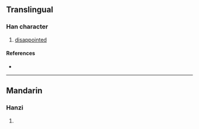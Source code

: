 {{also|燣}}
{{character info/new}}
==Translingual==

===Han character===
{{Han char|rn=86|rad=火|as=13|sn=17|four=|canj=FYWF|ids=⿰火禀}}

# [[disappointed]]

====References====
* {{Han ref|kx=0685.201|hdz=32241.111|uh=71F7|ud=29175}}

----

==Mandarin==

===Hanzi===
{{cmn-hanzi|pin=[[lán]] ([[lan2]])|wg=lan<sup>2</sup>}}

# {{defn|lang=cmn|sort=火13}}